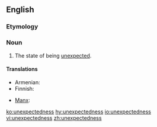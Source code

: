 ==English==

===Etymology===
{{suffix|unexpected|ness}}

===Noun===
{{en-noun|-}}

# The state of being [[unexpected]].

====Translations====
{{trans-top|the state of being unexpected}}
* Armenian: {{t-|hy|անսպասելիություն|tr=anspaseliutyun|sc=Armn}}
* Finnish: {{t-|fi|odottamattomuus}}
{{trans-mid}}
* [[Manx]]: {{t-|gv|neuyerkid|m}}
{{trans-bottom}}

[[ko:unexpectedness]]
[[hy:unexpectedness]]
[[io:unexpectedness]]
[[vi:unexpectedness]]
[[zh:unexpectedness]]